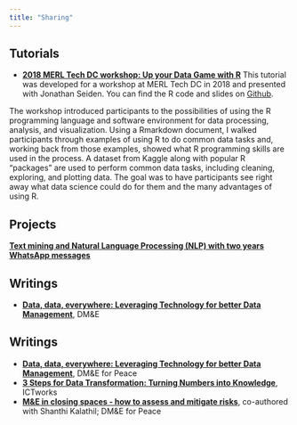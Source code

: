 ```yaml
---
title: "Sharing"
---
```



## Tutorials  
- [**2018 MERL Tech DC workshop: Up your Data Game with R**](merl.tech.html)
    This tutorial was developed for a workshop at MERL Tech DC in 2018 and presented with Jonathan Seiden. You can find the R code and slides on [Github](https://github.com/cguedenet/MERL-Tech-workshop.git).  
  
The workshop introduced participants to the possibilities of using the R programming language and software environment for data processing, analysis, and visualization. Using a Rmarkdown document, I walked participants through examples of using R to do common data tasks and, working back from those examples, showed what R programming skills are used in the process. A dataset from Kaggle along with popular R “packages” are used to perform common data tasks, including cleaning, exploring, and plotting data. The goal was to have participants see right away what data science could do for them and the many advantages of using R.


## Projects  
[**Text mining and Natural Language Processing (NLP) with two years WhatsApp messages**](whatsApp/text.mining.final.html)  
  
## Writings  
- [**Data, data, everywhere: Leveraging Technology for better Data Management**](http://dmeforpeace.org/learn/data-data-everywhere-leveraging-technology-better-data-management), DM&E  
   
## Writings  
- [**Data, data, everywhere: Leveraging Technology for better Data Management**](http://dmeforpeace.org/learn/data-data-everywhere-leveraging-technology-better-data-management), DM&E for Peace  
- [**3 Steps for Data Transformation: Turning Numbers into Knowledge**](http://www.ictworks.org/2014/05/26/3-steps-for-data-transformation-turning-numbers-into-knowledge/), ICTworks  
- [**M&E in closing spaces - how to assess and mitigate risks**](https://www.dmeforpeace.org/resource/me-in-closing-spaces-how-to-assess-and-mitigate-risks/), co-authored with Shanthi Kalathil; DM&E for Peace  